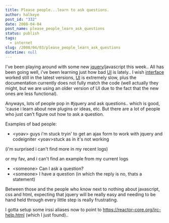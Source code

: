 ```yaml
---
title: Please people...learn to ask questions.
author: halkeye
post_id: "332"
date: 2008-04-04
post_name: please_people_learn_ask_questions
status: publish
tags:
  - internet
slug: /2008/04/03/please_people_learn_ask_questions
datetime: null
---
```


I've been playing around with some new [jquery](https://www.jquery.com)/javascript this week.. All has been going well, i've been learning just how bad [UI](https://ui.jquery.com) is lately.. I wish [interface](https://interface.eyecon.ro/) worked still in the latest versions, [UI](https://ui.jquery.com) is extremely slow, plus the documentation currently does not fully match the code (well actually they might, but we are using an older version of UI due to the fact that the new ones are less functional).

Anyways, lots of people pop in #jquery and ask questions.. which is good, 'cause i learn about new plugins or ideas, etc. But there are a lot of people who just can't figure out how to ask a question.

Examples of bad people:
* &lt;yoav&gt; guys i'm stuck tryin' to get an ajax form to work with jquery and codeigniter &lt;yoav&gt;stuck as in it's not working

(i'm surprised i can't find more in my recent logs)

or my fav, and i can't find an example from my current logs  
* &lt;someone&gt; Can I ask a question?  
* &lt;someone&gt; I have a question (in which the reply is no, thats a statement)

Between those and the people who know next to nothing about javascript, css and html, expecting that jquery will be really easy and needing to be hand held through every little step is really frustrating.

I gotta setup some irssi aliases now to point to https://reactor-core.org/irc-help.html (which I just found)..
